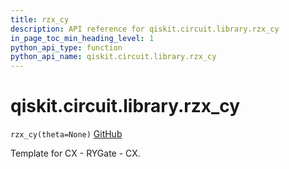 ```yaml
---
title: rzx_cy
description: API reference for qiskit.circuit.library.rzx_cy
in_page_toc_min_heading_level: 1
python_api_type: function
python_api_name: qiskit.circuit.library.rzx_cy
---
```


# qiskit.circuit.library.rzx\_cy

<span id="qiskit.circuit.library.rzx_cy" />

`rzx_cy(theta=None)` [GitHub](https://github.com/qiskit/qiskit/tree/stable/0.19/qiskit/circuit/library/templates/rzx/rzx_cy.py "view source code")

Template for CX - RYGate - CX.

